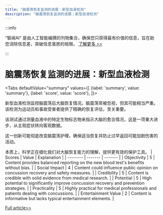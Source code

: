 ```yaml
---
title: "脑震荡恢复监测的进展：新型血液检测"
description: "脑震荡恢复监测的进展：新型血液检测"
---
```



:::info

“智闻AI“ 是由人工智能编撰的刊物集合，确保您只获得最有价值的信息，旨在助您消除信息差，突破信息茧房的局限。  [了解更多 >>](/)

:::

# 脑震荡恢复监测的进展：新型血液检测


<Tabs
	defaultValue="summary"
	values={[
	{label: 'summary', value: 'summary'},
	{label: 'score', value: 'score'},
]}>
<TabItem value="summary">


新型血液检测监控脑震荡后大脑恢复情况。脑震荡常被忽视，但其可能相当严重。该检测为运动员和事故受害者提供了精确的恢复评估，至关重要。

该测试通过测量血液中的特定生物标志物来指示大脑的愈合情况，这是一项重大进步，从主观症状转向客观数据。

这一创新可能彻底改变脑震荡护理，确保适当恢复并防止过早返回可能加剧伤害的活动。

本质上，科学正在细化我们对大脑恢复能力的理解，提供更有效的保护工具。
</TabItem>
<TabItem value="score">
	| Scores     | Value   | Explanation |
	| -------- | ------- | ------- |
	| Objectivity  | 5    | Content provides balanced reporting on the new blood test's benefits without bias.    |
	| Social Impact | 4     | Content could influence public opinion on concussion recovery and safety measures.    |
	| Credibility    | 5    | Content is credible with solid evidence from medical research.    |
	| Potential    | 5    | High potential to significantly improve concussion recovery and prevention strategies.    |
	| Practicality    | 5    | Highly practical for medical professionals and patients dealing with concussions.    |
	| Entertainment Value    | 2    | Content is informative but lacks typical entertainment elements.    |
</TabItem>
</Tabs>

[Full article>>](https://medicalxpress.com/news/2024-06-blood-tracks-brain-recovery-concussion.html)
